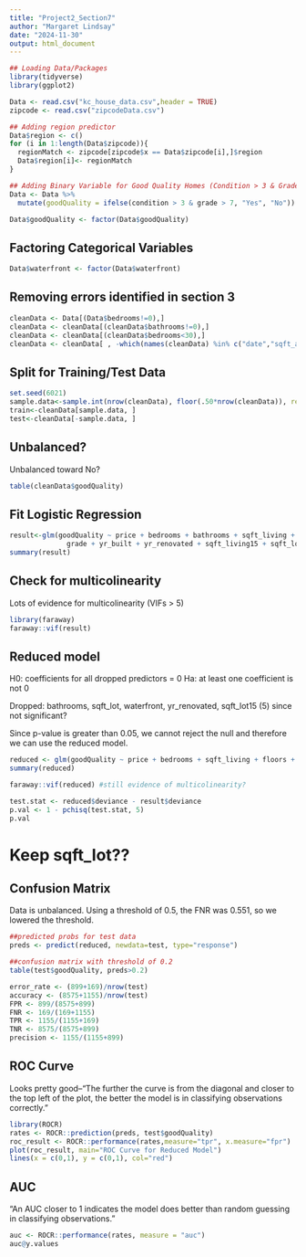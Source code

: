 ```yaml
---
title: "Project2_Section7"
author: "Margaret Lindsay"
date: "2024-11-30"
output: html_document
---
```



```r
## Loading Data/Packages
library(tidyverse)
library(ggplot2)

Data <- read.csv("kc_house_data.csv",header = TRUE)
zipcode <- read.csv("zipcodeData.csv")

## Adding region predictor
Data$region <- c()
for (i in 1:length(Data$zipcode)){
  regionMatch <- zipcode[zipcode$x == Data$zipcode[i],]$region
  Data$region[i]<- regionMatch 
}

## Adding Binary Variable for Good Quality Homes (Condition > 3 & Grade > 7)
Data <- Data %>% 
  mutate(goodQuality = ifelse(condition > 3 & grade > 7, "Yes", "No"))

Data$goodQuality <- factor(Data$goodQuality)
```

## Factoring Categorical Variables

```r
Data$waterfront <- factor(Data$waterfront)
```

## Removing errors identified in section 3

```r
cleanData <- Data[(Data$bedrooms!=0),]
cleanData <- cleanData[(cleanData$bathrooms!=0),]
cleanData <- cleanData[(cleanData$bedrooms<30),]
cleanData <- cleanData[ , -which(names(cleanData) %in% c("date","sqft_above","sqft_basement","zipcode","lat","long"))]
```

## Split for Training/Test Data

```r
set.seed(6021)
sample.data<-sample.int(nrow(cleanData), floor(.50*nrow(cleanData)), replace = F)
train<-cleanData[sample.data, ]
test<-cleanData[-sample.data, ]
```

## Unbalanced?

Unbalanced toward No?
```r
table(cleanData$goodQuality)
```

## Fit Logistic Regression

```r
result<-glm(goodQuality ~ price + bedrooms + bathrooms + sqft_living + sqft_lot + floors + waterfront + view + condition + 
              grade + yr_built + yr_renovated + sqft_living15 + sqft_lot15 + region, family=binomial, data=train)
summary(result)
```

## Check for multicolinearity

Lots of evidence for multicolinearity (VIFs > 5)
```r
library(faraway) 
faraway::vif(result)
```

## Reduced model

H0: coefficients for all dropped predictors = 0
Ha: at least one coefficient is not 0

Dropped: bathrooms, sqft_lot, waterfront, yr_renovated, sqft_lot15 (5) since not significant?

Since p-value is greater than 0.05, we cannot reject the null and therefore we can use the reduced model.
```r
reduced <- glm(goodQuality ~ price + bedrooms + sqft_living + floors + view + condition + grade + yr_built + sqft_living15 + region, family=binomial, data=train)
summary(reduced)

faraway::vif(reduced) #still evidence of multicolinearity?

test.stat <- reduced$deviance - result$deviance
p.val <- 1 - pchisq(test.stat, 5)
p.val
```
# Keep sqft_lot??

## Confusion Matrix
Data is unbalanced. Using a threshold of 0.5, the FNR was 0.551, so we lowered the threshold.
```r
##predicted probs for test data
preds <- predict(reduced, newdata=test, type="response")

##confusion matrix with threshold of 0.2
table(test$goodQuality, preds>0.2)
```
```r
error_rate <- (899+169)/nrow(test)
accuracy <- (8575+1155)/nrow(test)
FPR <- 899/(8575+899)
FNR <- 169/(169+1155)
TPR <- 1155/(1155+169)
TNR <- 8575/(8575+899)
precision <- 1155/(1155+899)
```

## ROC Curve

Looks pretty good--"The further the curve is from the diagonal and closer to the top left of the plot, the better the model is in classifying observations correctly."
```r
library(ROCR)
rates <- ROCR::prediction(preds, test$goodQuality)
roc_result <- ROCR::performance(rates,measure="tpr", x.measure="fpr")
plot(roc_result, main="ROC Curve for Reduced Model")
lines(x = c(0,1), y = c(0,1), col="red")
```

## AUC

"An AUC closer to 1 indicates the model does better than random guessing in classifying observations."
```r
auc <- ROCR::performance(rates, measure = "auc") 
auc@y.values
```


